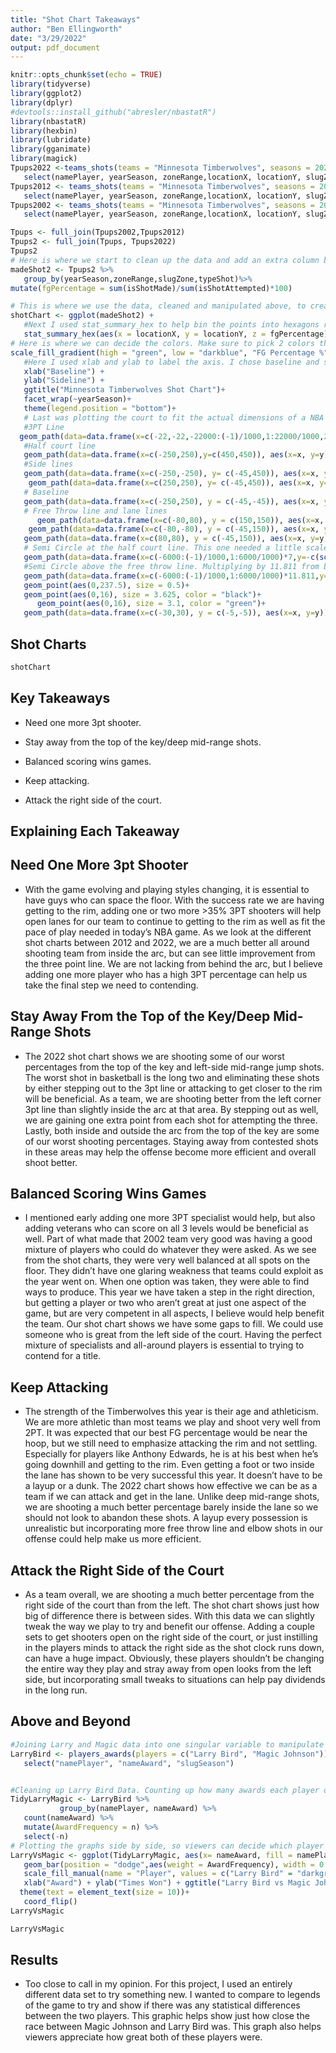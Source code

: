 ```yaml
---
title: "Shot Chart Takeaways"
author: "Ben Ellingworth"
date: "3/29/2022"
output: pdf_document
---
```

```r
knitr::opts_chunk$set(echo = TRUE)
library(tidyverse)
library(ggplot2)
library(dplyr)
#devtools::install_github("abresler/nbastatR")
library(nbastatR)
library(hexbin)
library(lubridate)
library(gganimate)
library(magick)
Tpups2022 <-teams_shots(teams = "Minnesota Timberwolves", seasons = 2022)%>%
   select(namePlayer, yearSeason, zoneRange,locationX, locationY, slugZone, typeShot, isShotAttempted, isShotMade, distanceShot)
Tpups2012 <- teams_shots(teams = "Minnesota Timberwolves", seasons = 2012)%>%
   select(namePlayer, yearSeason, zoneRange,locationX, locationY, slugZone, typeShot, isShotAttempted, isShotMade, distanceShot)
Tpups2002 <- teams_shots(teams = "Minnesota Timberwolves", seasons = 2002)%>%
   select(namePlayer, yearSeason, zoneRange,locationX, locationY, slugZone, typeShot, isShotAttempted, isShotMade, distanceShot)

Tpups <- full_join(Tpups2002,Tpups2012)
Tpups2 <- full_join(Tpups, Tpups2022)
Tpups2 
# Here is where we start to clean up the data and add an extra column based on our purpose for the shot chart. For this specific shot chart, I wanted to see the fg percentage from each zone on the floor to get a more accurate report of our 2022 season. So first, I took the data gathered from the step before and grouped it by zoneRange first to group shots in similar distances together. Next, I grouped the new data by the zone of these shots using slugZone, This took shots of similar distance and groups them as either from the left wing, center, right wing, or either corner. Third, I separated the type of shot (2pt or 3pt) to help specify the close shots between long 2pt and short 3pt shots. Lastly, once everything is grouped with these 3 specific variables, I used the mutate function to create a column that gives the fg% from these specifically grouped zones. I did this by taking the sum of the isShotMade variable and dividing it by the isShotAttempted. This is basically a "mean" function that will show up later. Finally once this is finished we can get to the final part of plotting the data. 
madeShot2 <- Tpups2 %>%
   group_by(yearSeason,zoneRange,slugZone,typeShot)%>%
mutate(fgPercentage = sum(isShotMade)/sum(isShotAttempted)*100)

# This is where we use the data, cleaned and manipulated above, to create our shot chart. First we must identify a name for it, then call ggplot() with our data we want to use inside. This gives us our blank canvas to add to it whatever we like. Notice I used the the data set we created with our new fg% in it. This is essential to get this project to work. 
shotChart <- ggplot(madeShot2) +
   #Next I used stat_summary_hex to help bin the points into hexagons rather than geom_point. Geom_point has too many points and is difficult to draw conclusions from, so binning the points is essential. Here is where we define our x,y,z variable we want to use. Our x and y variables are the respective locations found in our data above that plot the specific shots where they actually were on the floor. The z however, is what we want our color to be based on. For this example, we wanted to see the difference in FG% at different parts of the court so I set the z to be = to fgPercentage. The last part was specify what function we wanted to use for these points. As mentioned before, the FG% is a mean function so I specified it in quotes and decided how many bins we wanted to use. 
   stat_summary_hex(aes(x = locationX, y = locationY, z = fgPercentage),fun = "mean", bins = 15)+
# Here is where we can decide the colors. Make sure to pick 2 colors that are opposite so the viewers can see the differences between areas.  
scale_fill_gradient(high = "green", low = "darkblue", "FG Percentage %")+
   #Here I used xlab and ylab to label the axis. I chose baseline and sideline because that will show the viewers where on the court is is. I also named the title the year to make the chart look better and give an easy reference for the viewers to look back at. I did this by a simple ggtitle() call
   xlab("Baseline") +
   ylab("Sideline") +
   ggtitle("Minnesota Timberwolves Shot Chart")+
   facet_wrap(~yearSeason)+
   theme(legend.position = "bottom")+
   # Last was plotting the court to fit the actual dimensions of a NBA court. My method for attacking this problem was to put points at the main parts of the court and move my respective lines to fit them. For example, I left the 3pt dot as a reference. NbastatR uses a 1/10 foot ratio and an NBA 3pt shot is 23.75 feet away from the top of the key. So, I placed a point at (0, 237.5) and manipulated my numbers to move the 3pt arc to match with that point. The rest were lines that were straight and just needed to have either x or y set at the right spot. 
   #3PT Line
  geom_path(data=data.frame(x=c(-22,-22,-22000:(-1)/1000,1:22000/1000,22,22),y=-c(47,47-169/12,41.75-sqrt(23.75^2-c(-22000:(-1)/1000,1:22000/1000)^2),47-169/12,47)+41.75)*9.95, aes(x=x, y=y))+
   #Half court line
   geom_path(data=data.frame(x=c(-250,250),y=c(450,450)), aes(x=x, y=y))+
   #Side lines
   geom_path(data=data.frame(x=c(-250,-250), y= c(-45,450)), aes(x=x, y=y))+
    geom_path(data=data.frame(x=c(250,250), y= c(-45,450)), aes(x=x, y=y))+
   # Baseline
   geom_path(data=data.frame(x=c(-250,250), y = c(-45,-45)), aes(x=x, y=y))+
   # Free Throw line and lane lines
      geom_path(data=data.frame(x=c(-80,80), y = c(150,150)), aes(x=x, y=y))+
    geom_path(data=data.frame(x=c(-80,-80), y = c(-45,150)), aes(x=x, y=y))+
   geom_path(data=data.frame(x=c(80,80), y = c(-45,150)), aes(x=x, y=y))+
   # Semi Circle at the half court line. This one needed a little scale of the x asis by multiply by 7 and moving up along the y axis by adding 450
   geom_path(data=data.frame(x=c(-6000:(-1)/1000,1:6000/1000)*7,y=-c(sqrt(6^2-c(-6000:(-1)/1000,1:6000/1000)^2)*10)+450),aes(x=x,y=y))+
   #Semi Circle above the free throw line. Multiplying by 11.811 from both the y and x axis gave use the correct dimensions of the semi cirlce
   geom_path(data=data.frame(x=c(-6000:(-1)/1000,1:6000/1000)*11.811,y=c(sqrt(6^2-c(-6000:(-1)/1000,1:6000/1000)^2)*11.811)+150),aes(x=x,y=y))+
   geom_point(aes(0,237.5), size = 0.5)+
   geom_point(aes(0,16), size = 3.625, color = "black")+
      geom_point(aes(0,16), size = 3.1, color = "green")+
   geom_path(data=data.frame(x=c(-30,30), y = c(-5,-5)), aes(x=x, y=y))
```
## Shot Charts
```r
shotChart
```

## Key Takeaways


- Need one more 3pt shooter.

- Stay away from the top of the key/deep mid-range shots.

- Balanced scoring wins games. 

- Keep attacking.

- Attack the right side of the court.

## Explaining Each Takeaway

## Need One More 3pt Shooter 
   - With the game evolving and playing styles changing, it is essential to have guys who can space the floor. With the success rate we are having getting to the rim, adding one or two more >35% 3PT shooters will help open lanes for our team to continue to getting to the rim as well as fit the pace of play needed in today's NBA game. As we look at the different shot charts between 2012 and 2022, we are a much better all around shooting team from inside the arc, but can see little improvement from  the three point line. We are not lacking from behind the arc, but I believe adding one more player who has a high 3PT percentage can help us take the final step we need to contending.


## Stay Away From the Top of the Key/Deep Mid-Range Shots
  - The 2022 shot chart shows we are shooting some of our worst percentages from the top of the key and left-side mid-range jump shots. The worst shot in basketball is the long two and eliminating these shots by either stepping out to the 3pt line or attacking to get closer to the rim will be beneficial. As a team, we are shooting better from the left corner 3pt line than slightly inside the arc at that area. By stepping out as well, we are gaining one extra point from each shot for attempting the three. Lastly, both inside and outside the arc from the top of the key are some of our worst shooting percentages. Staying away from contested shots in these areas may help the offense become more efficient and overall shoot better.
   
   
## Balanced Scoring Wins Games 
   - I mentioned early adding one more 3PT specialist would help, but also adding veterans who can score on all 3 levels would be beneficial as well. Part of what made that 2002 team very good was having a good mixture of players who could do whatever they were asked. As we see from the shot charts, they were very well balanced at all spots on the floor. They didn't have one glaring weakness that teams could exploit as the year went on. When one option was taken, they were able to find ways to produce. This year we have taken a step in the right direction, but getting a player or two who aren't great at just one aspect of the game, but are very competent in all aspects, I believe would help benefit the team. Our shot chart shows we have some gaps to fill. We could use someone who is great from the left side of the court. Having the perfect mixture of specialists and all-around players is essential to trying to contend for a title. 
   
   
## Keep Attacking
   - The strength of the Timberwolves this year is their age and athleticism. We are more athletic than most teams we play and shoot very well from 2PT. It was expected that our best FG percentage would be near the hoop, but we still need to emphasize attacking the rim and not settling. Especially for players like Anthony Edwards, he is at his best when he's going downhill and getting to the rim. Even getting a foot or two inside the lane has shown to be very successful this year. It doesn't have to be a layup or a dunk. The 2022 chart shows how effective we can be as a team if we can attack and get in the lane. Unlike deep mid-range shots, we are shooting a much better percentage barely inside the lane so we should not look to abandon these shots. A layup every possession is unrealistic but incorporating more free throw line and elbow shots in our offense could help make us more efficient.

## Attack the Right Side of the Court
   - As a team overall, we are shooting a much better percentage from the right side of the court than from the left. The shot chart shows just how big of difference there is between sides. With this data we can slightly tweak the way we play to try and benefit our offense. Adding a couple sets to get shooters open on the right side of the court, or just instilling in the players minds to attack the right side as the shot clock runs down, can have a huge impact. Obviously, these players shouldn't be changing the entire way they play and stray away from open looks from the left side, but incorporating small tweaks to situations can help pay dividends in the long run. 



## Above and Beyond
```r
#Joining Larry and Magic data into one singular variable to manipulate later. 
LarryBird <- players_awards(players = c("Larry Bird", "Magic Johnson")) %>%
   select("namePlayer", "nameAward", "slugSeason")


#Cleaning up Larry Bird Data. Counting up how many awards each player one in all of their career using the count() function. Then storing these in a new column called AwardFrequency to have a cleaner name and selecting all the columns except the original n. 
TidyLarryMagic <- LarryBird %>% 
           group_by(namePlayer, nameAward) %>% 
   count(nameAward) %>%
   mutate(AwardFrequency = n) %>%
   select(-n)
# Plotting the graphs side by side, so viewers can decide which player was better. I used a regular ggplot with my data and the name of the award as the X. I specified the player with the color of the bars. Next I used geom_bar with the weight based on the new awardFrequency column. Finally, I labeled my axis and title and flipped the coordinates to help make the awards easier to see. 
LarryVsMagic <- ggplot(TidyLarryMagic, aes(x= nameAward, fill = namePlayer))+
   geom_bar(position = "dodge",aes(weight = AwardFrequency), width = 0.8)+
   scale_fill_manual(name = "Player", values = c("Larry Bird" = "darkgreen", "Magic Johnson" = "purple"))+
   xlab("Award") + ylab("Times Won") + ggtitle("Larry Bird vs Magic Johsnon") +
  theme(text = element_text(size = 10))+
   coord_flip()
LarryVsMagic


```
```r
LarryVsMagic
```


## Results 
- Too close to call in my opinion. For this project, I used an entirely different data set to try something new. I wanted to compare to legends of the game to try and show if there was any statistical differences between the two players.  This graphic helps show just how close the race between Magic Johnson and Larry Bird was. This graph also helps viewers appreciate how great both of these players were. 


